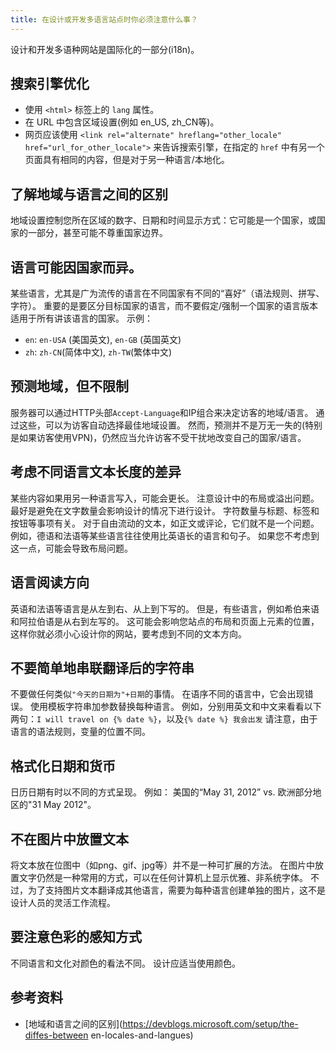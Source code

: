 ```yaml
---
title: 在设计或开发多语言站点时你必须注意什么事？
---
```


设计和开发多语种网站是国际化的一部分(i18n)。

## 搜索引擎优化

-   使用 `<html>` 标签上的 `lang` 属性。
-   在 URL 中包含区域设置(例如 en_US, zh_CN等)。
-   网页应该使用 `<link rel="alternate" hreflang="other_locale" href="url_for_other_locale">` 来告诉搜索引擎，在指定的 `href` 中有另一个页面具有相同的内容，但是对于另一种语言/本地化。

## 了解地域与语言之间的区别

地域设置控制您所在区域的数字、日期和时间显示方式：它可能是一个国家，或国家的一部分，甚至可能不尊重国家边界。

## 语言可能因国家而异。

某些语言，尤其是广为流传的语言在不同国家有不同的“喜好”（语法规则、拼写、字符）。 重要的是要区分目标国家的语言，而不要假定/强制一个国家的语言版本适用于所有讲该语言的国家。 示例：

-   `en`: `en-USA` (美国英文), `en-GB` (英国英文)
-   `zh`: `zh-CN`(简体中文), `zh-TW`(繁体中文)

## 预测地域，但不限制

服务器可以通过HTTP头部`Accept-Language`和IP组合来决定访客的地域/语言。 通过这些，可以为访客自动选择最佳地域设置。 然而，预测并不是万无一失的(特别是如果访客使用VPN)，仍然应当允许访客不受干扰地改变自己的国家/语言。

## 考虑不同语言文本长度的差异

某些内容如果用另一种语言写入，可能会更长。 注意设计中的布局或溢出问题。 最好是避免在文字数量会影响设计的情况下进行设计。 字符数量与标题、标签和按钮等事项有关。 对于自由流动的文本，如正文或评论，它们就不是一个问题。 例如，德语和法语等某些语言往往使用比英语长的语言和句子。 如果您不考虑到这一点，可能会导致布局问题。

## 语言阅读方向

英语和法语等语言是从左到右、从上到下写的。 但是，有些语言，例如希伯来语和阿拉伯语是从右到左写的。 这可能会影响您站点的布局和页面上元素的位置， 这样你就必须小心设计你的网站，要考虑到不同的文本方向。

## 不要简单地串联翻译后的字符串

不要做任何类似`"今天的日期为"+日期`的事情。 在语序不同的语言中，它会出现错误。 使用模板字符串加参数替换每种语言。 例如，分别用英文和中文来看看以下两句：`I will travel on {% date %}`，以及`{% date %} 我会出发` 请注意，由于语言的语法规则，变量的位置不同。

## 格式化日期和货币

日历日期有时以不同的方式呈现。 例如： 美国的“May 31, 2012” vs. 欧洲部分地区的"31 May 2012"。

## 不在图片中放置文本

将文本放在位图中（如png、gif、jpg等）并不是一种可扩展的方法。 在图片中放置文字仍然是一种常用的方式，可以在任何计算机上显示优雅、非系统字体。 不过，为了支持图片文本翻译成其他语言，需要为每种语言创建单独的图片，这不是设计人员的灵活工作流程。

## 要注意色彩的感知方式

不同语言和文化对颜色的看法不同。 设计应适当使用颜色。

## 参考资料

-   [地域和语言之间的区别]\(https://devblogs.microsoft.com/setup/the-diffes-between en-locales-and-langues)
